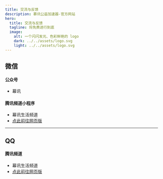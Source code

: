 ```yaml
---
title: 交流与反馈
description: 慕讯公益加速器-官方网站
hero:
  title: 交流与反馈
  tagline: 将免费进行到底
  image:
    alt: 一个闪闪发光、色彩鲜艳的 logo
    dark: ../../assets/logo.svg
    light: ../../assets/logo.svg
---
```


## 微信
#### 公众号
  - 幕讯
#### 腾讯频道小程序
  - 幕讯生活频道
  - [点此前往网页版](https://pd.qq.com/g/ii843tu61i)

---

## QQ
#### 腾讯频道
  - 幕讯生活频道
  - [点此前往网页版](https://pd.qq.com/g/ii843tu61i)